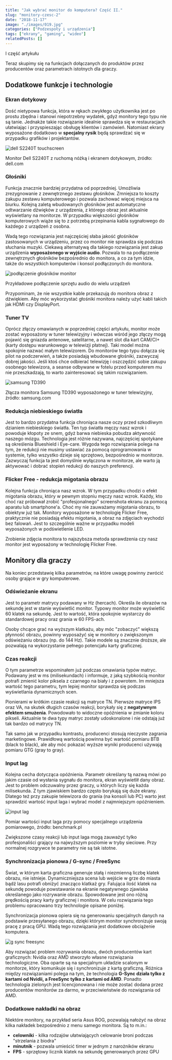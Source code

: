 ```yaml
---
title: "Jak wybrać monitor do komputera? Część II."
slug: "monitory-czesc-2"
date: "2018-11-17"
image: "./images/019.jpg"
categories: ["Podzespoły i urządzenia"]
tags: ["ekrany", "gaming", "wideo"]
relatedPosts: []
---
```


<ActionButton to='/monitory-czesc-1'>I część artykułu</ActionButton>

Teraz skupimy się na funkcjach dołączanych do produktów przez producentów oraz parametrach istotnych dla graczy.

## Dodatkowe funkcje i technologie

### Ekran dotykowy

Dość nietypowa funkcja, która w rękach zwykłego użytkownika jest po prostu zbędna i stanowi niepotrzebny wydatek, gdyż monitory tego typu nie są tanie. Jednakże takie rozwiązanie idealnie sprawdza się w restauracjach ułatwiając i przyspieszając obsługę klientów i zamówień. Natomiast ekrany wyposażone dodatkowo w **specjalny rysik** będą sprawdzać się w przypadku grafików i projektantów.

![dell S2240T touchscreen](images/dell-22-S2240T-dell-com.jpg)

<ImageDescription>Monitor Dell S2240T z ruchomą nóżką i ekranem dotykowym, źródło: dell.com</ImageDescription>

### Głośniki

Funkcja znacznie bardziej przydatna od poprzedniej. Umożliwia zrezygnowanie z zewnętrznego zestawu głośników. Zmniejsza to koszty zakupu zestawu komputerowego i pozwala zachować więcej miejsca na biurku. Kolejną zaletą wbudowanych głośników jest automatyczne odtwarzanie dźwięków z urządzenia, z którego obraz jest aktualnie wyświetlany na monitorze. W przypadku większości głośników komputerowych wiąże się to z potrzebą przepinania kabla sygnałowego do każdego z urządzeń z osobna.

Wadą tego rozwiązania jest najczęściej słaba jakość głośników zastosowanych w urządzeniu, przez co monitor nie sprawdza się podczas słuchania muzyki. Ciekawą alternatywą dla takiego rozwiązania jest zakup urządzenia **wyposażonego w wyjście audio**. Pozwala to na podłączenie zewnętrznych głośników bezpośrednio do monitora, a co za tym idzie, także do wszystkich komputerów i konsol podłączonych do monitora.

![podłączenie głośników monitor](images/schemat-glosniki.jpg)

<ImageDescription>Przykładowe podłączenie sprzętu audio do wielu urządzeń</ImageDescription>

<InfoBlock>Przypominam, że nie wszystkie kable przekazują do monitora obraz z dźwiękiem. Aby móc wykorzystać głośniki monitora należy użyć kabli takich jak HDMI czy DisplayPort.</InfoBlock>

### Tuner TV

Oprócz złączy omawianych w poprzedniej części artykułu, monitor może zostać wyposażony w tuner telewizyjny i wówczas wśród jego złączy mogą pojawić się gniazda antenowe, satelitarne, a nawet slot dla kart CAM/CI+ (karty dostępu warunkowego w telewizji płatnej). Taki model można spokojnie nazwać małym telewizorem. Do monitorów tego typu dołącza się pilot na podczerwień, a także posiadają wbudowane głośniki, zazwyczaj dobrej jakości. Jeśli ktoś chce odbierać telewizję i oszczędzić sobie zakupu osobnego telewizora, a seanse odbywane w fotelu przed komputerem mu nie przeszkadzają, to warto zainteresować się takim rozwiązaniem.

![samsung TD390](images/samsung-TD390-samsung-com.jpg)

<ImageDescription>Złącza monitora Samsung TD390 wyposażonego w tuner telewizyjny, źródło: samsung.com</ImageDescription>

### Redukcja niebieskiego światła

Jest to bardzo przydatna funkcja chroniąca nasze oczy przed szkodliwym dzianiem niebieskiego światła. Ten typ światła męczy nasz wzrok i powoduje kłopoty ze snem, gdyż barwa niebieska pobudza aktywność naszego mózgu. Technologia jest różnie nazywana, najczęściej spotykane są określenia Blueshield i Eye-care. Wygoda tego rozwiązania polega na tym, że redukcji nie musimy ustawiać za pomocą oprogramowania w systemie, tylko wszystko dzieje się sprzętowo, bezpośrednio w monitorze. Zazwyczaj funkcja ta jest domyślnie wyłączona w monitorze, ale warto ją aktywować i dobrać stopień redukcji do naszych preferencji.

### Flicker Free - redukcja migotania obrazu

Kolejna funkcja chroniąca nasz wzrok. W tym przypadku chodzi o efekt migotania obrazu, który w pewnym stopniu męczy nasz wzrok. Każdy, kto choć raz próbował zrobić "profesjonalnego" screenshota ekranu za pomocą aparatu lub smartphone'a. Choć my nie zauważamy migotania obrazu, to obiektyw już tak. Monitory wyposażone w technologię Flicker Free, praktycznie nie posiadają efektu migotania, a obraz na zdjęciach wychodzi bez falowań. Jest to szczególnie ważne w przypadku modeli wyposażonych w podświetlenie LED.

<InfoBlock>Zrobienie zdjęcia monitora to najszybsza metoda sprawdzenia czy nasz monitor jest wyposażony w technologię Flicker Free.</InfoBlock>

## Monitory dla graczy

Na koniec przedstawię kilka parametrów, na które uwagę powinny zwrócić osoby grające w gry komputerowe.

### Odświeżanie ekranu

Jest to parametr matrycy podawany w Hz (hercach). Określa ile obrazów na sekundę jest w stanie wyświetlić monitor. Typowy monitor może wyświetlić 60 klatek na sekundę. Jest to wartość, która spokojnie wystarczy do standardowej pracy oraz grania w 60 FPS-ach.

Osoby chcące grać na wyższym klatkażu, aby móc "zobaczyć" większą płynność obrazu, powinny wyposażyć się w monitory o zwiększonym odświeżaniu obrazu (np. do 144 Hz). Takie modele są znacznie droższe, ale pozwalają na wykorzystanie pełnego potencjału karty graficznej.

### Czas reakcji

O tym parametrze wspominałem już podczas omawiania typów matryc. Podawany jest w ms (milisekundach) i informuje, z jaką szybkością monitor potrafi zmienić kolor piksela z czarnego na biały i z powrotem. Im mniejsza wartość tego parametru, tym lepiej monitor sprawdza się podczas wyświetlania dynamicznych scen.

Pionierami w krótkim czasie reakcji są matryce TN. Pierwsze matryce IPS oraz VA, na skutek długich czasów reakcji, borykały się z **negatywnym efektem smużenia**. Powodowało to widoczne opóźnienia w zmianie koloru pikseli. Aktualnie te dwa typy matryc zostały udoskonalone i nie odstają już tak bardzo od matrycy TN.

<WarningBlock>Tak samo jak w przypadku kontrastu, producenci stosują nieczyste zagrania marketingowe. Prawidłową wartością powinna być wartość pomiaru BTB (black to black), ale aby móc pokazać wyższe wyniki producenci używają pomiaru GTG (gray to gray).</WarningBlock>

### Input lag

Kolejna cecha dotycząca opóźnienia. Parametr określany tą nazwą mówi po jakim czasie od wysłania sygnału do monitora, ekran wyświetlił dany obraz. Jest to problem odczuwalny przez graczy, u których liczy się każda milisekunda. Z tym zjawiskiem bardzo często borykają się duże ekrany. Dlatego też przy zakupie telewizora do grania (na konsoli lub PC) warto jest sprawdzić wartość input laga i wybrać model z najmniejszym opóźnieniem.

![input lag](images/input-lag-benchmark-pl.jpg)

<ImageDescription>Pomiar wartości input laga przy pomocy specjalnego urządzenia pomiarowego, źródło: benchmark.pl</ImageDescription>

<InfoBlock>Zwiększone czasy reakcji lub input laga mogą zauważyć tylko profesjonaliści grający na najwyższym poziomie w tryby sieciowe. Przy normalnej rozgrywce te parametry nie są tak istotne.</InfoBlock>

### Synchronizacja pionowa / G-sync / FreeSync

Świat, w którym karta graficzna generuje stałą i niezmienną liczbę klatek obrazu, nie istnieje. Dynamiczniejsza scena lub wejście w grze do miasta bądź lasu potrafi obniżyć znacząco klatkaż gry. Falująca ilość klatek na sekundę powoduje powstawanie na ekranie negatywnego zjawiska określanego jako rozrywanie obrazu. Spowodowane jest ono różną prędkością pracy karty graficznej i monitora. W celu rozwiązania tego problemu opracowano trzy technologie opisane poniżej.

Synchronizacja pionowa opiera się na generowaniu specjalnych danych na podstawie przesyłanego obrazu, dzięki którym monitor synchronizuje swoją pracę z pracą GPU. Wadą tego rozwiązania jest dodatkowe obciążenie komputera.

![g sync freesync](images/gsync-freesync.jpg)

Aby rozwiązać problem rozrywania obrazu, dwóch producentów kart graficznych: Nvidia oraz AMD stworzyło własne rozwiązania technologiczne. Oba oparte są na specjalnym układzie scalonym w monitorze, który komunikuje się i synchronizuje z kartą graficzną. Różnica między rozwiązaniami polega na tym, że technologia **G-Sync działa tylko z kartami od Nvidii, a FreeSync tylko z kartami od AMD**. Ponadto technologia zielonych jest licencjonowana i nie może zostać dodana przez producentów monitorów za darmo, w przeciwieństwie do rozwiązania od AMD.

### Dodatkowe nakładki na obraz

Niektóre monitory, na przykład seria Asus ROG, pozwalają nałożyć na obraz kilka nakładek bezpośrednio z menu samego monitora. Są to m.in.:

- **celowniki** - kilka rodzajów ułatwiających celowanie broni podczas "strzelania z biodra"
- **minutnik** - pozwala umieścić timer w jednym z narożników ekranu
- **FPS** - sprzętowy licznik klatek na sekundę generowanych przez GPU
